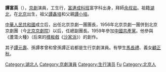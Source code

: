 {{Unreferenced|time=2020-07-16T12:05:14+00:00}}
'''譚富英'''（{{bd|1906年|10月15日|1977年|3月22日|catIdx=T谭}}），[[京劇|京劇]]演員，工生行，[[富連成|富連成]][[科班|科班]]富字科出身，拜師[[余叔岩|余叔岩]]。祖籍[[湖北|湖北]]，在[[北京|北京]]出生，祖父[[譚鑫培|譚鑫培]]和父親[[譚小培|譚小培]]。

[[中華人民共和國|中華人民共和國]]成立后，出任北京京劇一團團長，1956年北京京劇一團併到北京京劇團（今[[北京京劇院|北京京劇院]]）以后，任總副團長。1959年參加[[中國共產黨|中國共產黨]]。他參與《蘆蕩火種》（后來的[[樣板戲|樣板戲]]《[[沙家浜|沙家浜]]》）的創作。

其子[[譚元壽|譚元壽]]、孫譚孝曾和曾孫譚正岩都是生行京劇演員。有學生[[馬長禮|馬長禮]]、義女[[顧正秋|顧正秋]]。

{{京剧名角}}
{{Authority control}}
{{DEFAULTSORT:tan fuying}}
[[Category:湖北人|Category:湖北人]]
[[Category:京劇演員|Category:京劇演員]]
[[Category:生行演员|Category:生行演员]]
[[Category:譚姓|Fu]]
[[Category:北京人|Category:北京人]]